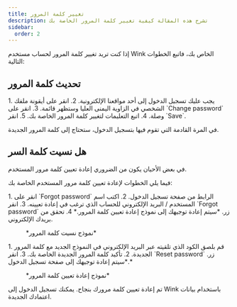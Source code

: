```yaml
---
title: تغيير كلمة المرور
description: تشرح هذه المقالة كيفية تغيير كلمة المرور الخاصة بك
sidebar:
  order: 2
---
```


إذا كنت تريد تغيير كلمة المرور لحساب مستخدم Wink الخاص بك، فاتبع الخطوات التالية:

## تحديث كلمة المرور

<Steps>
  1. يجب عليك تسجيل الدخول إلى أحد مواقعنا الإلكترونية.
  2. انقر على أيقونة ملفك الشخصي في الزاوية اليمنى العليا وستظهر قائمة.
  3. انقر على `Change password` وصلة.
  4. اتبع التعليمات لتغيير كلمة المرور الخاصة بك.
  5. انقر `Save`.
</Steps>


في المرة القادمة التي تقوم فيها بتسجيل الدخول، ستحتاج إلى كلمة المرور الجديدة.

## هل نسيت كلمة السر

في بعض الأحيان يكون من الضروري إعادة تعيين كلمة مرور المستخدم.

فيما يلي الخطوات لإعادة تعيين كلمة مرور المستخدم الخاصة بك:

<Steps>
  1. انقر على `Forgot password` الرابط من صفحة تسجيل الدخول.
  2. اكتب اسم المستخدم / البريد الإلكتروني للحساب الذي ترغب في إعادة تعيينه.
  3. انقر `Forgot password` زر. *سيتم إعادة توجيهك إلى نموذج إعادة تعيين كلمة المرور.*
  4. تحقق من بريدك الإلكتروني.
</Steps>


<figure>
  <CloudinaryImage width="350" height="354" resize="scale" quality="best" alt="هل نسيت كلمة السر" src="academy/forgot-password" errorImage="noimage_opaque_nyrtl0.png" />

  <figcaption>*نموذج نسيت كلمة المرور*</figcaption>
</figure>


<Steps>
  1. قم بلصق الكود الذي تلقيته عبر البريد الإلكتروني في النموذج الجديد مع كلمة المرور الجديدة.
  2. تأكيد كلمة المرور الجديدة الخاصة بك.
  3. انقر `Reset password` زر. *سيتم إعادة توجيهك إلى صفحة تسجيل الدخول.*
</Steps>


<figure>
  <CloudinaryImage width="350" height="467" resize="scale" quality="best" alt="إعادة تعيين كلمة المرور" src="academy/reset-password" errorImage="noimage_opaque_nyrtl0.png" />

  <figcaption>*نموذج إعادة تعيين كلمة المرور*</figcaption>
</figure>


تم إعادة تعيين كلمة مرورك بنجاح. يمكنك تسجيل الدخول إلى Wink باستخدام بيانات اعتمادك الجديدة.

